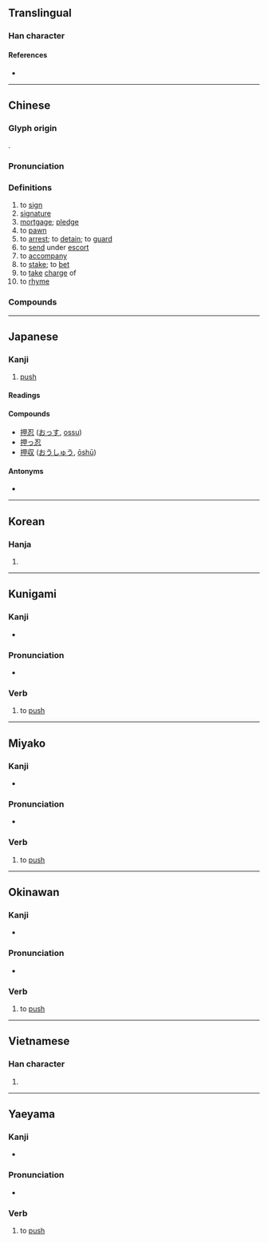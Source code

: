 {{character info/new}}
==Translingual==

===Han character===
{{Han char|rn=64|rad=手|as=05|sn=8|four=56050|canj=QWL|ids=⿰扌甲}}

====References====
* {{Han ref|kx=0424.070|dkj=11929|dj=0772.030|hdz=31851.080|uh=62BC|ud=25276|bh=A9E3|bd=43491}}

----

==Chinese==
{{zh-forms}}

===Glyph origin===
{{Han etym}}
{{Han compound|手|甲|ls=psc|c1=s|c2=p|alt1=扌}}.

===Pronunciation===
{{zh-pron
|m=yā
|c=aap3,aat3
|h=pfs=ap
|md=ák
|mn=qz,tw,xm,zz:ah/qz,tw,xm,zz:ap
|mn_note=ah - vernacular; ap - literary
|mn-t=ah4/ab4
|mn-t_note=ab4 - “to rhyme”
|w=4aq,4khaq
|w_note=4khaq - used in {{zh-l|*押牌九}}
|mc=y
|oc=y
|cat=v,n
}}

===Definitions===
{{zh-hanzi}}

# to [[sign]]
# [[signature]]
# [[mortgage]]; [[pledge]]
# to [[pawn]]
# to [[arrest]]; to [[detain]]; to [[guard]]
# to [[send]] under [[escort]]
# to [[accompany]]
# to [[stake]]; to [[bet]]
# to [[take]] [[charge]] of
# to [[rhyme]]

===Compounds===
{{zh-der|僉押|合轍押韻|寄押|典押|封押|在押|十字花押|假扣押|判押|套畫押字|押寶|押租|押司|押船|抵押品|押注|押寨夫人|押運|押帳|押牙|押差|押衙|押鋪|押座文|押頭|押花|押款|押金|抵押權|押尾|畫押|押孤丁|押解|抵押|押赴|看押|押車|押牢|押匯|抵押放款|押字|拘押|押榜|押番|押送|收押|押櫃|押放|押韻|扣押|押票|押床|押隊|押當|監押|押店|押付|羈押|簽押房|結押|質押|籤押|花押印|花押|關押|轄押|紅字黑押|管押}}

{{zh-cat|Intermediate}}

----

==Japanese==

===Kanji===
{{ja-kanji|grade=c|rs=手05}}

# [[push]]
{{attention|ja|more glosses and/or senses may be needed. I added [[push]] as the single character is often used as signs on doors with this meaning.}}

====Readings====
{{ja-readings
|goon=きょう, よう
|kanon=おう, こう
|kun=お-す, お-さえる, おし-
}}

====Compounds====
* [[押忍]] ([[おっす]], [[ossu]])
* [[押っ忍]]
* [[押収]] ([[おうしゅう]], [[ōshū]])

====Antonyms====
* {{l|ja|引||pull}}

----

==Korean==

===Hanja===
{{ko-hanja|hangeul=[[압]], [[갑]]|eumhun=|rv=ap, gap|mr=ap, kap|y=ap, kap}}

# {{defn|lang=ko|sort=手05}}

----

==Kunigami==

===Kanji===
{{head|xug|kanji}}

* {{ja-readings|kun=[[ふすん]] ([[押すん]], fusun)}}

===Pronunciation===
* {{IPA|/ɸusuŋ/|lang=xug}}

===Verb===
{{head|xug|verb|hiragana|ふすん|romaji|fusun}}

# to [[push]]

----

==Miyako==

===Kanji===
{{head|mvi|kanji}}

* {{ja-readings|kun=[[うす]] ([[押す]], usu)}}

===Pronunciation===
* {{IPA|/uss̩/|lang=mvi}}

===Verb===
{{head|mvi|verb|hiragana|うす|romaji|usu}}

# to [[push]]

----

==Okinawan==

===Kanji===
{{head|ryu|kanji}}

* {{ja-readings|kun=[[うしゅん]] ([[押しゅん]], ushun)}}

===Pronunciation===
* {{IPA|/ʔuɕuŋ/|lang=ryu}}

===Verb===
{{head|ryu|verb|hiragana|うしゅん|romaji|ushun}}

# to [[push]]

----

==Vietnamese==

===Han character===
{{vi-hantu|[[áp]], [[ắp]], [[ép]], [[ẹp]], [[ét]], [[ếp]], [[ghép]], [[giẹp]], [[ốp]], [[ướp]]|rs=手05}}

# {{defn|lang=vi|sort=手05}}

----

==Yaeyama==

===Kanji===
{{head|rys|kanji}}

* {{ja-readings|kun=[[うすん]] ([[押すん]], usun)}}

===Pronunciation===
* {{IPA|/ʔusuŋ/|lang=rys}}

===Verb===
{{head|rys|verb|hiragana|うすん|romaji|usun}}

# to [[push]]